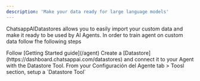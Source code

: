 ```yaml
---
description: 'Make your data ready for large language models'
---
```


ChatsappAIDatastores allows you to easily import your custom data and make it ready to be used by AI Agents.
In order to train agent on custom data follow fhe following steps

<Steps>
  <Step title="Create an Agent">Follow [Getting Started guide](/agent)</Step>
  <Step title="Add Knowledge">
    Create a [Datastore](https://dashboard.chatsappai.com/datastores) and
    connect it to your Agent with the Datastore Tool.
  </Step>
  <Step title="Connect Datastore to an Agent">
    From your Configuración del Agente tab > Toosl section, setup a `Datastore Tool`
  </Step>
</Steps>
